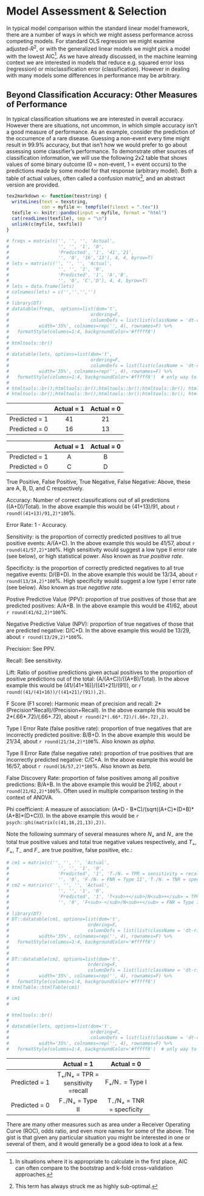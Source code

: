 # Model Assessment & Selection

<span class="newthought">In typical model comparison</span> within the standard linear model framework, there are a number of ways in which we might assess performance across competing models.  For standard OLS regression we might examine adjusted-$R^2$, or with the generalized linear models we might pick a model with the lowest AIC[^aic].  As we have already discussed, in the machine learning context we are interested in models that reduce e.g. squared error loss (regression) or misclassification error (classification).  However in dealing with many models some differences in performance may be arbitrary.

## Beyond Classification Accuracy: Other Measures of Performance

In typical classification situations we are interested in overall accuracy.  However there are situations, not uncommon, in which simple accuracy isn't a good measure of performance.  As an example, consider the prediction of the occurrence of a rare disease. Guessing a non-event every time might result in 99.9% accuracy, but that isn't how we would prefer to go about assessing some classifier's performance.
To demonstrate other sources of classification information, we will use the following 2x2 table that shows values of some binary outcome (0 = non-event, 1 = event occurs) to the predictions made by some model for that response (arbitrary model).  Both a table of actual values, often called a <span class="emph">confusion matrix</span>[^confusion], and an abstract version are provided.


<!-- between the combined failure of pander datatable and div in tufte (ignores width and other); a 3 coloumn hack gets clean tables side by side via a ghosted third column but still may screw up.  Keeping latex for now: see # see https://stackoverflow.com/questions/38386808/render-latex-tables-in-html-using-rmarkwown -->


```r

tex2markdown <- function(texstring) {
  writeLines(text = texstring,
             con = myfile <- tempfile(fileext = ".tex"))
  texfile <- knitr::pandoc(input = myfile, format = "html")
  cat(readLines(texfile), sep = "\n")
  unlink(c(myfile, texfile))
}

# freqs = matrix(c('', '', '', 'Actual',
#                  '', '', '1', '0', 
#                  'Predicted', '1', '41','21',
#                  '', '0', '16','13'), 4, 4, byrow=T)
# lets = matrix(c('', '', '', 'Actual',
#                  '', '', '1', '0', 
#                  'Predicted', '1', 'A','B',
#                  '', '0', 'C','D'), 4, 4, byrow=T)
# lets = data.frame(lets)
# colnames(lets) = c('','','','')
# 
# library(DT)
# datatable(freqs,  options=list(dom='t', 
#                              ordering=F, 
#                              columnDefs = list(list(className = 'dt-right', targets = 1:3))), 
#           width='35%', colnames=rep('', 4), rownames=F) %>% 
#   formatStyle(columns=1:4, backgroundColor='#fffff8')
# 
# htmltools::br()
# 
# datatable(lets, options=list(dom='t', 
#                              ordering=F, 
#                              columnDefs = list(list(className = 'dt-right', targets = 1:3))), 
#           width='35%', colnames=rep('', 4), rownames=F) %>% 
#   formatStyle(columns=1:4, backgroundColor='#fffff8')  # only way to remove the idiotic row coloring
# 
# htmltools::br();htmltools::br();htmltools::br();htmltools::br(); htmltools::br()
# htmltools::br();htmltools::br();htmltools::br();htmltools::br(); htmltools::br()


```


<div class="col2">
|   | Actual = 1  | Actual = 0  |
|:-:|:-:|:-:|
| Predicted = 1  | 41 | 21 |
| Predicted = 0  | 16 | 13 |



|   | Actual = 1  | Actual = 0  |
|:-:|:-:|:-:|
| Predicted = 1  | A | B |
| Predicted = 0  | C | D |
</div>


<span class="emph">True Positive</span>, <span class="emph">False Positive</span>, <span class="emph">True Negative</span>, <span class="emph">False Negative</span>: Above, these are A, B, D, and C respectively.

<span class="emph">Accuracy</span>: Number of correct classifications out of all predictions ((A+D)/Total). In the above example this would be (41+13)/91, about `r round((41+13)/91,2)*100`%.

<span class="emph">Error Rate</span>: 1 - Accuracy.

<span class="emph">Sensitivity</span>: is the proportion of correctly predicted positives to all true positive events: A/(A+C).  In the above example this would be 41/57, about `r round(41/57,2)*100`%. High sensitivity would suggest a low type II error rate (see below), or high statistical power. Also known as *true positive rate*.

<span class="emph">Specificity</span>: is the proportion of correctly predicted negatives to all true negative events: D/(B+D).  In the above example this would be 13/34, about `r round(13/34,2)*100`%. High specificity would suggest a low type I error rate (see below). Also known as *true negative rate*.

<span class="emph">Postive Predictive Value</span> (PPV): proportion of true positives of those that are predicted positives: A/A+B. In the above example this would be 41/62, about `r round(41/62,2)*100`%.

<span class="emph">Negative Predictive Value</span> (NPV): proportion of true negatives of those that are predicted negative: D/C+D. In the above example this would be 13/29, about `r round(13/29,2)*100`%.

<span class="emph">Precision</span>:  See PPV.

<span class="emph">Recall</span>: See sensitivity.

<span class="emph">Lift</span>: Ratio of positive predictions given actual positives to the proportion of positive predictions out of the total: (A/(A+C))/((A+B)/Total). In the above example this would be (41/(41+16))/((41+21)/(91)), or `r round((41/(41+16))/((41+21)/(91)),2)`.

<span class="emph">F Score</span> (F1 score): Harmonic mean of precision and recall: 2\*(Precision\*Recall)/(Precision+Recall). In the above example this would be 2\*(.66\*.72)/(.66+.72), about `r round(2*(.66*.72)/(.66+.72),2)`.

<span class="emph">Type I Error Rate</span> (false positive rate): proportion of true negatives that are incorrectly predicted positive: B/B+D. In the above example this would be 21/34, about `r round(21/34,2)*100`%.  Also known as *alpha*.

<span class="emph">Type II Error Rate</span> (false negative rate): proportion of true positives that are incorrectly predicted negative: C/C+A. In the above example this would be 16/57, about `r round(16/57,2)*100`%. Also known as *beta*.

<span class="emph">False Discovery Rate</span>: proportion of false positives among all positive predictions: B/A+B. In the above example this would be 21/62, about `r round(21/62,2)*100`%.  Often used in multiple comparison testing in the context of ANOVA.

<span class="emph">Phi coefficient</span>: A measure of association: (A\*D - B\*C)/(sqrt((A+C)\*(D+B)\*(A+B)\*(D+C))).  In the above example this would be `r psych::phi(matrix(c(41,16,21,13),2))`.


Note the following summary of several measures where $N_+$ and $N_-$ are the total true positive values and total true negative values respectively, and $T_+$, $F_+$, $T_-$ and $F_-$ are true positive, false positive, etc.\sidenote{Table based on table 5.3 in \citet{murphy_machine_2012}}:




```r
# cm1 = matrix(c('', '', '', 'Actual',
#                  '', '', '1', '0',
#                  'Predicted', '1', 'T₊/N₊ = TPR = sensitivity = recall','\\(F₊/N₋\\) = FPR = Type I',
#                  '', '0', 'F₋/N₊ = FNR = Type II','T₋/N₋ = TNR = specificity'), 4, 4, byrow=T)# %>% data.frame(stringsAsFactors=F)
# cm2 = matrix(c('', '', '', 'Actual',
#                  '', '', '1', '0',
#                  'Predicted', '1', 'T<sub>+</sub>/N<sub>+</sub> = TPR = sensitivity = recall','F<sub>+</sub>/N<sub>-</sub> = FPR = Type I',
#                  '', '0', 'F<sub>-</sub>/N<sub>+</sub> = FNR = Type II','T<sub>-</sub>/N<sub>-</sub> = TNR = specificity'), 4, 4, byrow=T)
# 
# library(DT)
# DT::datatable(cm1, options=list(dom='t',
#                             ordering=F,
#                             columnDefs = list(list(className = 'dt-right', targets = 1:3))),
#           width='35%', colnames=rep('', 4), rownames=F) %>%
#   formatStyle(columns=1:4, backgroundColor='#fffff8')
# 
# 
# DT::datatable(cm2, options=list(dom='t',
#                             ordering=F,
#                             columnDefs = list(list(className = 'dt-right', targets = 1:3))),
#           width='35%', colnames=rep('', 4), rownames=F) %>%
#   formatStyle(columns=1:4, backgroundColor='#fffff8')
# htmlTable::htmlTable(cm1)

# cm1
# 

# htmltools::br()
# 
# datatable(lets, options=list(dom='t', 
#                              ordering=F, 
#                              columnDefs = list(list(className = 'dt-right', targets = 1:3))), 
#           width='35%', colnames=rep('', 4), rownames=F) %>% 
#   formatStyle(columns=1:4, backgroundColor='#fffff8')  # only way to remove the idiotic row coloring


```


<div class="" style="text-align:center; width:75%">
|   | Actual = 1  | Actual = 0  |
|:-:|:-:|:-:|
| Predicted = 1  | T<sub>+</sub>/N<sub>+</sub> = TPR = sensitivity =recall  | F<sub>+</sub>/N<sub>-</sub> = Type I  |
| Predicted = 0  |  F<sub>-</sub>/N<sub>+</sub> = Type II |  T<sub>-</sub>/N<sub>_+_</sub> = TNR = specficity |
</div>



There are many other measures such as area under a Receiver Operating Curve (<span class="emph">ROC</span>), <span class="emph">odds ratio</span>, and even more names for some of the above.  The gist is that given any particular situation you might be interested in one or several of them, and it would generally be a good idea to look at a few.


[^aic]: In situations where it is appropriate to calculate in the first place, AIC can often compare to the bootstrap and k-fold cross-validation approaches.

[^confusion]: This term has always struck me as highly sub-optimal.